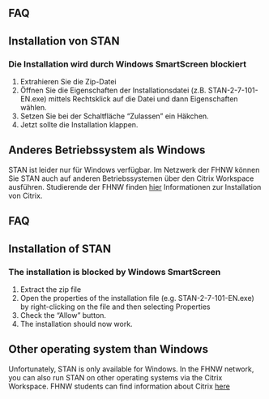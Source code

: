 ::: {.content-visible when-profile="german"}

# FAQ

## Installation von STAN

### Die Installation wird durch Windows SmartScreen blockiert

1.  Extrahieren Sie die Zip-Datei
2.  Öffnen Sie die Eigenschaften der Installationsdatei (z.B. STAN-2-7-101-EN.exe) mittels Rechtsklick auf die Datei und dann Eigenschaften wählen.
3.  Setzen Sie bei der Schaltfläche "Zulassen" ein Häkchen.
4.  Jetzt sollte die Installation klappen.

## Anderes Betriebssystem als Windows

STAN ist leider nur für Windows verfügbar. Im Netzwerk der FHNW können Sie STAN auch auf anderen Betriebssystemen über den Citrix Workspace ausführen. Studierende der FHNW finden [hier](https://help.fhnw.ch/1304/citrix-installieren-aktivieren/#F%C3%BCr+Studenten) Informationen zur Installation von Citrix.

::: 

::: {.content-visible when-profile="english"}

# FAQ

## Installation of STAN

### The installation is blocked by Windows SmartScreen

1. Extract the zip file
2. Open the properties of the installation file (e.g. STAN-2-7-101-EN.exe) by right-clicking on the file and then selecting Properties
3. Check the "Allow" button.
4. The installation should now work.


## Other operating system than Windows

Unfortunately, STAN is only available for Windows. In the FHNW network, you can also run STAN on other operating systems via the Citrix Workspace. FHNW students can find information about Citrix [here](https://help.fhnw.ch/1304/citrix-installieren-aktivieren/#F%C3%BCr+Studenten) 

:::
